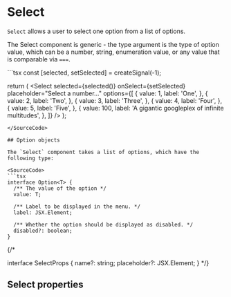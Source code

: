 
# Select

`Select` allows a user to select one option from a list of options.

The Select component is generic - the type argument is the type of option value, which can
be a number, string, enumeration value, or any value that is comparable via `===`.

<DemoSection>
  <SelectDemo />
</DemoSection>
<SourceCode>
```tsx
const [selected, setSelected] = createSignal(-1);

return (
  <Select
    selected={selected()}
    onSelect={setSelected}
    placeholder="Select a number..."
    options={[
      {
        value: 1,
        label: 'One',
      },
      {
        value: 2,
        label: 'Two',
      },
      {
        value: 3,
        label: 'Three',
      },
      {
        value: 4,
        label: 'Four',
      },
      {
        value: 5,
        label: 'Five',
      },
      {
        value: 100,
        label: 'A gigantic googleplex of infinite multitudes',
      },
    ]}
  />
);
```
</SourceCode>

## Option objects

The `Select` component takes a list of options, which have the following type:

<SourceCode>
```tsx
interface Option<T> {
  /** The value of the option */
  value: T;

  /** Label to be displayed in the menu. */
  label: JSX.Element;

  /** Whether the option should be displayed as disabled. */
  disabled?: boolean;
}
```
</SourceCode>


{/*

interface SelectProps<T> {
  name?: string;
  placeholder?: JSX.Element;
} */}

## Select properties

<PropsTable>
  <PropsItem
    name="options"
    description="List of options."
    type="Option[]"
  />
  <PropsItem
    name="selected"
    description="Value of the selected option. If there is no option with that value, then the placeholder will be shown."
    type="T"
  />
  <PropsItem
    name="setSelected"
    description="Handler which is called when the user selects an option."
    type="(value: T) => void"
  />
  <PropsItem
    name="name"
    description="Field name to use when the component is being used as a form input."
    type="boolean"
  />
  <PropsItem
    name="placeholder"
    description="Text to display when no option has been chosen."
    type="JSX.Element"
  />
</PropsTable>
